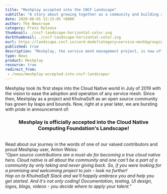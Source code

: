 ```yaml
---
title: "Meshplay accepted into the CNCF Landscape"
subtitle: "A story about growing together as a community and building a project that matters"
date: 2020-06-01 12:15:05 +0000
author: The Newsroom
category: Press Release
thumbnail: ./cncf-landscape-horizontal-color.svg
darkthumbnail: ./cncf-landscape-horizontal-color.svg
eurl: https://landscape.cncf.io/card-mode?category=service-mesh&grouping=category&selected=meshplay
published: true
description: "Meshplay, the service mesh management project, is now officially part of the Cloud Native Computing Foundation's Landscape. Explore our community's journey and growth in contributing to the cloud-native ecosystem."
type: News
product: Meshplay
resource: true
redirect_from:
 - /news/meshplay-accepted-into-cncf-landscape/
---
```



<NewsWrapper>

Meshplay took its first steps into the Cloud Native world in July of 2019 with the vision to ease the adoption and operation of any service mesh. Since then, Meshplay as a project and KhulnaSoft as an open source community has grown by leaps and bounds. Now, right at a year later, we are bursting with pride in announcement of:

<h3 align="center">Meshplay is officially accepted into the Cloud Native Computing Foundation's Landscape!</h3>

<br/>
Read about our journey in the words of one of our valued contributors and proud Meshplay user, Anton Weiss: <br/>
<i>
"Open source contributions are a must-do for becoming a true cloud native hero. Cloud native is all about the community and one can't be a part of a community by only taking and never giving back. So, if you were looking for a promising and welcoming project to join - look no further! <br/> Hop on to KhulnaSoft Slack and we'll happily embrace you and help you get started. And it's not only coding! Documentation, testing, UI design, logos, blogs, videos - you decide where to apply your talent."
</i>
<br/>

</NewsWrapper>
